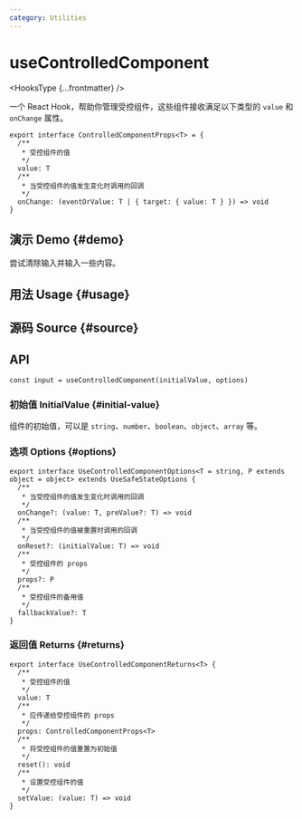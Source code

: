 ```yaml
---
category: Utilities
---
```


# useControlledComponent


<HooksType {...frontmatter} />

一个 React Hook，帮助你管理受控组件，这些组件接收满足以下类型的 `value` 和 `onChange` 属性。


```tsx
export interface ControlledComponentProps<T> = {
  /**
   * 受控组件的值
   */
  value: T
  /**
   * 当受控组件的值发生变化时调用的回调
   */
  onChange: (eventOrValue: T | { target: { value: T } }) => void
}
```

## 演示 Demo \{#demo}

尝试清除输入并输入一些内容。


<App />

## 用法 Usage \{#usage}



## 源码 Source \{#source}


<Source />

## API

```tsx
const input = useControlledComponent(initialValue, options)
```

### 初始值 InitialValue \{#initial-value}

组件的初始值，可以是 `string`、`number`、`boolean`、`object`、`array` 等。

### 选项 Options \{#options}

```tsx
export interface UseControlledComponentOptions<T = string, P extends object = object> extends UseSafeStateOptions {
  /**
   * 当受控组件的值发生变化时调用的回调
   */
  onChange?: (value: T, preValue?: T) => void
  /**
   * 当受控组件的值被重置时调用的回调
   */
  onReset?: (initialValue: T) => void
  /**
   * 受控组件的 props
   */
  props?: P
  /**
   * 受控组件的备用值
   */
  fallbackValue?: T
}
```

### 返回值 Returns \{#returns}

```tsx
export interface UseControlledComponentReturns<T> {
  /**
   * 受控组件的值
   */
  value: T
  /**
   * 应传递给受控组件的 props
   */
  props: ControlledComponentProps<T>
  /**
   * 将受控组件的值重置为初始值
   */
  reset(): void
  /**
   * 设置受控组件的值
   */
  setValue: (value: T) => void
}
```
